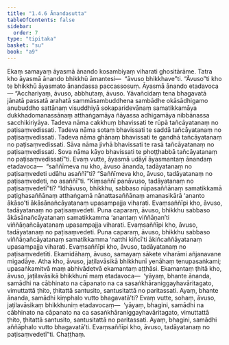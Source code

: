 ```yaml
---
title: "1.4.6 Ānandasutta"
tableOfContents: false
sidebar:
  order: 7
type: "tipitaka"
basket: "su"
book: "a9"
---
```



<DynamicBreadcrumb />

<Division number="37" book="a9">

<Paragraph number="301" book="a9">
Ekaṃ samayaṃ āyasmā ānando kosambiyaṃ viharati ghositārāme. Tatra kho āyasmā ānando bhikkhū āmantesi—  “āvuso bhikkhave”ti. “Āvuso”ti kho te bhikkhū āyasmato ānandassa paccassosuṃ. Āyasmā ānando etadavoca—
</Paragraph>

<Paragraph number="302" book="a9">
“Acchariyaṃ, āvuso, abbhutaṃ, āvuso. Yāvañcidaṃ tena bhagavatā jānatā passatā arahatā sammāsambuddhena sambādhe okāsādhigamo anubuddho sattānaṃ visuddhiyā sokaparidevānaṃ samatikkamāya dukkhadomanassānaṃ atthaṅgamāya ñāyassa adhigamāya nibbānassa sacchikiriyāya. Tadeva nāma cakkhuṃ bhavissati te rūpā tañcāyatanaṃ no paṭisaṃvedissati. Tadeva nāma sotaṃ bhavissati te saddā tañcāyatanaṃ no paṭisaṃvedissati. Tadeva nāma ghānaṃ bhavissati te gandhā tañcāyatanaṃ no paṭisaṃvedissati. Sāva nāma jivhā bhavissati te rasā tañcāyatanaṃ no paṭisaṃvedissati. Sova nāma kāyo bhavissati te phoṭṭhabbā tañcāyatanaṃ no paṭisaṃvedissatī”ti.
</Paragraph>

<Paragraph number="303" book="a9">
Evaṃ vutte, āyasmā udāyī āyasmantaṃ ānandaṃ etadavoca—  “saññīmeva nu kho, āvuso ānanda, tadāyatanaṃ no paṭisaṃvedeti udāhu asaññī”ti? “Saññīmeva kho, āvuso, tadāyatanaṃ no paṭisaṃvedeti, no asaññī”ti.
</Paragraph>

<Paragraph number="304" book="a9">
“Kiṃsaññī panāvuso, tadāyatanaṃ no paṭisaṃvedetī”ti? “Idhāvuso, bhikkhu, sabbaso rūpasaññānaṃ samatikkamā paṭighasaññānaṃ atthaṅgamā nānattasaññānaṃ amanasikārā ‘ananto ākāso’ti ākāsānañcāyatanaṃ upasampajja viharati. Evaṃsaññīpi kho, āvuso, tadāyatanaṃ no paṭisaṃvedeti.
</Paragraph>

<Paragraph number="305" book="a9">
Puna caparaṃ, āvuso, bhikkhu sabbaso ākāsānañcāyatanaṃ samatikkamma ‘anantaṃ viññāṇan’ti viññāṇañcāyatanaṃ upasampajja viharati. Evaṃsaññīpi kho, āvuso, tadāyatanaṃ no paṭisaṃvedeti.
</Paragraph>

<Paragraph number="306" book="a9">
Puna caparaṃ, āvuso, bhikkhu sabbaso viññāṇañcāyatanaṃ samatikkamma ‘natthi kiñcī’ti ākiñcaññāyatanaṃ upasampajja viharati. Evaṃsaññīpi kho, āvuso, tadāyatanaṃ no paṭisaṃvedetīti.
</Paragraph>

<Paragraph number="307" book="a9">
Ekamidāhaṃ, āvuso, samayaṃ sākete viharāmi añjanavane migadāye. Atha kho, āvuso, jaṭilavāsikā bhikkhunī yenāhaṃ tenupasaṅkami; upasaṅkamitvā maṃ abhivādetvā ekamantaṃ aṭṭhāsi. Ekamantaṃ ṭhitā kho, āvuso, jaṭilavāsikā bhikkhunī maṃ etadavoca—  ‘yāyaṃ, bhante ānanda, samādhi na cābhinato na cāpanato na ca sasaṅkhāraniggayhavāritagato, vimuttattā ṭhito, ṭhitattā santusito, santusitattā no paritassati. Ayaṃ, bhante ānanda, samādhi kiṃphalo vutto bhagavatā’ti?
</Paragraph>

<Paragraph number="308" book="a9">
Evaṃ vutte, sohaṃ, āvuso, jaṭilavāsikaṃ bhikkhuniṃ etadavocaṃ—  ‘yāyaṃ, bhagini, samādhi na cābhinato na cāpanato na ca sasaṅkhāraniggayhavāritagato, vimuttattā ṭhito, ṭhitattā santusito, santusitattā no paritassati. Ayaṃ, bhagini, samādhi aññāphalo vutto bhagavatā’ti. Evaṃsaññīpi kho, āvuso, tadāyatanaṃ no paṭisaṃvedetī”ti.

</Paragraph>
</Division>

<Paragraph number="309" type="center" book="a9">
Chaṭṭhaṃ.
</Paragraph>